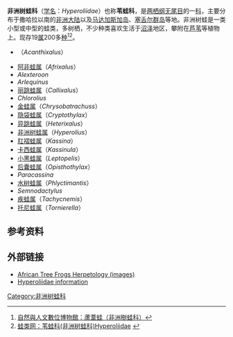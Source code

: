 {{NoteTA|G1=LS}}
{{Automatic taxobox
| name = 非洲树蛙科
| image =Heterixalus_alboguttatus01.jpg
| image_width = 250px
| image_caption = ''Heterixalus alboguttatus'' 
| taxon = Hyperoliidae
}}
'''非洲树蛙科'''（[[学名|学名]]：''Hyperoliidae''）也称'''苇蛙科'''，是[[两栖纲|两栖纲]][[无尾目|无尾目]]的一[[科|科]]，主要分布于撒哈拉以南的[[非洲大陆|非洲大陆]]以及[[马达加斯加岛|马达加斯加岛]]、[[塞舌尔群岛|塞舌尔群岛]]等地。非洲树蛙是一类小型或中型的蛙类，多树栖，不少种类喜欢生活于[[沼泽|沼泽]]地区，攀附在[[芦苇|芦苇]]等植物上。现存19[[属|属]]200多[[种|种]]<ref>[http://digimuse.nmns.edu.tw/Default.aspx?tabid=414&ObjectId=0b00000181e40095&Domin=z&Field=a1&ContentType=Exhibit&Language=CHI&FieldName= 自然與人文數位博物館：蘆葦蛙（非洲樹蛙科）]</ref><ref>[http://www.frogvilla.com/cspecies/frogs/Hyperoliidae/Hyperoliidae.htm 蛙类网：苇蛙科(非洲树蛙科)Hyperoliidae] {{webarchive|url=https://web.archive.org/web/20100713014326/http://www.frogvilla.com/cspecies/frogs/Hyperoliidae/Hyperoliidae.htm |date=2010-07-13 }}</ref>。
*{{tsl|en|Acanthixalus|跟刺蛙属}}（''Acanthixalus''）
*[[阿非蛙属|阿非蛙属]]（''Afrixalus''）
*''Alexteroon''
*''Arlequinus''
*[[丽跳蛙属|丽跳蛙属]]（''Callixalus''）
*''Chlorolius''
*[[金蛙属|金蛙属]]（''Chrysobatrachuss''）
*[[隐袋蛙属|隐袋蛙属]]（''Cryptothylax''）
*[[异跳蛙属|异跳蛙属]]（''Heterixalus''）
*[[非洲树蛙属|非洲树蛙属]]（''Hyperolius''）
*[[肛褶蛙属|肛褶蛙属]]（''Kassina''）
*[[卡西蛙属|卡西蛙属]]（''Kassinula''）
*[[小黑蛙属|小黑蛙属]]（''Leptopelis''）
*[[后囊蛙属|后囊蛙属]]（''Opisthothylax''）
*''Paracassina ''
*[[水树蛙属|水树蛙属]]（''Phlyctimantis''）
*''Semnodactylus''
*[[疾蛙属|疾蛙属]]（''Tachycnemis''）
*[[托尼蛙属|托尼蛙属]]（''Tornierella''）

==参考资料==
{{reflist}}

==外部链接==
*[https://web.archive.org/web/20060330221037/http://www.infochembio.ethz.ch/links/en/zool_kriecht_froesche_laub_afrikan.html African Tree Frogs Herpetology (images)]
*[http://animaldiversity.ummz.umich.edu/site/accounts/information/Hyperoliidae.html Hyperoliidae information] {{Wayback|url=http://animaldiversity.ummz.umich.edu/site/accounts/information/Hyperoliidae.html |date=20060212012757 }}
{{Taxonbar|from=Q55476}}

[[Category:非洲树蛙科|Category:非洲树蛙科]]


{{Amphibian-stub}}
